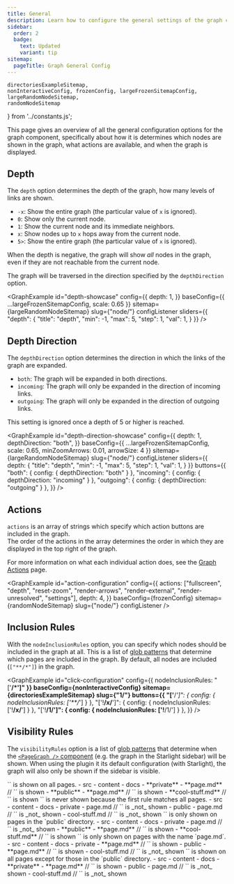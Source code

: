 ```yaml
---
title: General
description: Learn how to configure the general settings of the graph component.
sidebar:
  order: 2
  badge:
    text: Updated
    variant: tip
sitemap:
  pageTitle: Graph General Config
---
```



	directoriesExampleSitemap,
	nonInteractiveConfig, frozenConfig, largeFrozenSitemapConfig, largeRandomNodeSitemap,
	randomNodeSitemap
} from '../constants.js';

This page gives an overview of all the general configuration options for the graph component,
specifically about how it is determines which nodes are shown in the graph, what actions are available, and when the graph is displayed.

## Depth

The `depth` option determines the depth of the graph, how many levels of links are shown.
- `-x`: Show the entire graph (the particular value of `x` is ignored).
- `0`: Show only the current node.
- `1`: Show the current node and its immediate neighbors.
- `x`: Show nodes up to `x` hops away from the current node.
- `5>`: Show the entire graph (the particular value of `x` is ignored).

When the depth is negative, the graph will show _all_ nodes in the graph, even if they are not reachable from the current node.

The graph will be traversed in the direction specified by the `depthDirection` option.

<GraphExample id="depth-showcase" config={{
	depth: 1,
}} baseConfig={{ ...largeFrozenSitemapConfig, scale: 0.65 }} sitemap={largeRandomNodeSitemap} slug={"node/"} configListener
	sliders={{
		"depth": {
			"title": "depth",
			"min": -1,
			"max": 5,
			"step": 1,
			"val": 1,
		}
	}}
/>

## Depth Direction

The `depthDirection` option determines the direction in which the links of the graph are expanded.
- `both`: The graph will be expanded in both directions.
- `incoming`: The graph will only be expanded in the direction of incoming links.
- `outgoing`: The graph will only be expanded in the direction of outgoing links.

This setting is ignored once a depth of 5 or higher is reached.

<GraphExample id="depth-direction-showcase" config={{
	depth: 1,
	depthDirection: "both",
}} baseConfig={{ ...largeFrozenSitemapConfig, scale: 0.65, minZoomArrows: 0.01, arrowSize: 4 }} sitemap={largeRandomNodeSitemap} slug={"node/"} configListener
	sliders={{
		depth: {
			"title": "depth",
			"min": -1,
			"max": 5,
			"step": 1,
			"val": 1,
		}
	}}
	buttons={{
	  "both": { config: { depthDirection: "both" } },
	  "incoming": { config: { depthDirection: "incoming" } },
	  "outgoing": { config: { depthDirection: "outgoing" } },
	}}
/>

## Actions

`actions` is an array of strings which specify which action buttons are included in the graph. \
The order of the actions in the array determines the order in which they are displayed in the top right of the graph.

For more information on what each individual action does, see the [Graph Actions](/starlight-site-graph/configuration/graph/actions) page.

<GraphExample id="action-configuration" config={{
	actions: ["fullscreen", "depth", "reset-zoom", "render-arrows", "render-external", "render-unresolved", "settings"],
	depth: 4,
}} baseConfig={frozenConfig} sitemap={randomNodeSitemap} slug={"node/"} configListener />

## <Badge text="New" variant="caution" size="large" /> Inclusion Rules

With the `nodeInclusionRules` option, you can specify which nodes should be included in the graph at all.
This is a list of [glob patterns](/starlight-site-graph/concepts/globs) that determine which pages are included in the graph.
By default, all nodes are included (`["**/*"]`) in the graph.

<GraphExample id="click-configuration" config={{
	nodeInclusionRules: "['**/*']"
}} baseConfig={nonInteractiveConfig} sitemap={directoriesExampleSitemap} slug={"1/"}
			  buttons={{
				  "['**/*']": { config: { nodeInclusionRules: ['**/*'] } },
				  "['!**/x/**']": { config: { nodeInclusionRules: ['!**/x/**'] } },
				  "['!**/1/']": { config: { nodeInclusionRules: ['!**/1/'] } },
			  }}
/>

## Visibility Rules

The `visibilityRules` option is a list of [glob patterns](/starlight-site-graph/concepts/globs) that determine when the [`<PageGraph />` component](/starlight-site-graph/components/pagegraph)
(e.g. the graph in the Starlight sidebar) will be shown.
When using the plugin it its default configuration (with Starlight), the graph will also only be shown if the sidebar is visible.

<Tabs>
	<TabItem label='["**/*"]'>
		`<PageGraph />` is shown on all pages.
		<FileTree>
			- src
				- content
					- docs
						- **private**
							- **page.md** // `<PageGraph>` is shown
						- **public**
							- **page.md** // `<PageGraph>` is shown
							- **cool-stuff.md** // `<PageGraph>` is shown
		</FileTree>
	</TabItem>
	<TabItem label='["!**/*", "**/*"]'>
		`<PageGraph />` is never shown because the first rule matches all pages.
		<FileTree>
			- src
				- content
					- docs
						- private
							- page.md // `<PageGraph>` is _not_ shown
						- public
							- page.md // `<PageGraph>` is _not_ shown
							- cool-stuff.md // `<PageGraph>` is _not_ shown
		</FileTree>
	</TabItem>
	<TabItem label='["**/public/*"]'>
		`<PageGraph />` is only shown on pages in the `public` directory.
		<FileTree>
			- src
				- content
					- docs
						- private
							- page.md // `<PageGraph>` is _not_ shown
						- **public**
							- **page.md** // `<PageGraph>` is shown
							- **cool-stuff.md** // `<PageGraph>` is shown
		</FileTree>
	</TabItem>
	<TabItem label='["**/page.md"]'>
		`<PageGraph />` is only shown on pages with the name `page.md`.
		<FileTree>
			- src
				- content
					- docs
						- private
							- **page.md** // `<PageGraph>` is shown
						- public
							- **page.md** // `<PageGraph>` is shown
							- cool-stuff.md // `<PageGraph>` is _not_ shown
		</FileTree>
	</TabItem>
	<TabItem label='["!**/public/**, "**/*"]'>
		`<PageGraph />` is shown on all pages except for those in the `public` directory.
		<FileTree>
			- src
				- content
					- docs
						- **private**
							- **page.md** // `<PageGraph>` is shown
						- public
							- page.md // `<PageGraph>` is _not_ shown
							- cool-stuff.md // `<PageGraph>` is _not_ shown
		</FileTree>
	</TabItem>
</Tabs>

